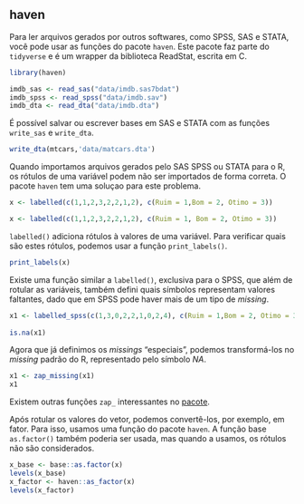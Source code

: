 ## haven

Para ler arquivos gerados por outros softwares, como SPSS, SAS e STATA, você pode usar as funções do pacote `haven`. Este pacote faz parte do `tidyverse` e é um wrapper da biblioteca ReadStat, escrita em C.


```r
library(haven)

imdb_sas <- read_sas("data/imdb.sas7bdat")
imdb_spss <- read_spss("data/imdb.sav")
imdb_dta <- read_dta("data/imdb.dta")
```

É possível salvar ou escrever bases em SAS e STATA com as funções `write_sas` e `write_dta`.

```r
write_dta(mtcars,'data/matcars.dta')
```


Quando importamos arquivos gerados pelo SAS SPSS ou STATA para o R, os rótulos de uma variável podem não ser importados de forma correta.  O pacote `haven` tem uma soluçao para este problema. 

```r
x <- labelled(c(1,1,2,3,2,2,1,2), c(Ruim = 1,Bom = 2, Otimo = 3))
```

```r
x <- labelled(c(1,1,2,3,2,2,1,2), c(Ruim = 1, Bom = 2, Otimo = 3))
```

`labelled()` adiciona rótulos à valores de uma variável. Para verificar quais são estes rótulos, podemos usar a função `print_labels()`.

```r
print_labels(x)
```
Existe uma função similar a `labelled()`, exclusiva para o SPSS, que além de rotular as variáveis, também defini quais símbolos representam valores faltantes, dado que em SPSS pode haver mais de um tipo de *missing*.

```r
x1 <- labelled_spss(c(1,3,0,2,2,1,0,2,4), c(Ruim = 1,Bom = 2, Otimo = 3), na_values = c(0,4))
    
is.na(x1)
```
Agora que já definimos os *missings* "especiais", podemos transformá-los no *missing* padrão do R, representado pelo símbolo *NA*.
```r
x1 <- zap_missing(x1)
x1
```
Existem outras funções `zap_` interessantes no [pacote](https://cran.r-project.org/web/packages/haven/haven.pdf).


Após rotular os valores do vetor, podemos convertê-los, por exemplo, em fator. Para isso, usamos uma função do pacote `haven`.
A função base `as.factor()` também poderia ser usada, mas quando a usamos, os rótulos não são considerados.

```r
x_base <- base::as.factor(x)
levels(x_base)
x_factor <- haven::as_factor(x)
levels(x_factor)
```



